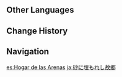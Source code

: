 {{Location Infobox
|image        = <gallery>
Sand-Embraced Home.png|In-game
Point of Interest Sand-Embraced Home Map Location.png|Map
</gallery>
|type         = Point of Interest
|region       = Sumeru
|subregion    = Dharma Forest
|area         = Lost Nursery
|subarea      = Old Vanarana
}}
{{Location Intro|description=<p>{{If Self|Sand-Embraced Home|It|Sand-Embraced Home}} is unlocked during {{Quest|For the Children of the Past}}. It can be reached by going down from the northern [[Teleport Waypoint]] in Old Vanarana.</p>}}
<!--
===Local Specialties===
* {{Item|}}

==Trivia==
===Etymology===
-->
==Other Languages==
{{Other Languages
|en      = Sand-Embraced Home
|zhs     = 沙中故里
|zhs_rm  = Shā Zhōng Gùlǐ
|zht     = 沙中故里
|zht_rm  = Shā Zhōng Gùlǐ
|zh_tl   = 
|ja      = {{Rubi|砂|すな}}に{{Rubi|埋|う}}もれし{{Rubi|故|こ|郷|きょう}}
|ja_rm   = Suna ni Umoreshi Kokyou
|ja_tl   = Hometown Buried in Sand
|ko      = 모래 속 고향
|ko_tl   = Homeland in the Sand
|es      = Hogar de las Arenas
|es_tl   = Home of the Sands
|fr      = Foyer parmi les sables
|fr_tl   = Home Amongst Sands
|ru      = Объятый песками дом
|ru_tl   = Home Embraced by Sands
|th      = Sand-Embraced Home
|vi      = Cố Hương Cát
|vi_tl   = 
|de      = Von Sand eingeschlossene Heimat
|de_tl   = From Sand Enclosed Home
|id      = Sand-Embraced Home
|pt      = Moradia Entre a Areia
|pt_tl   = 
|tr      = Kumla Kaplı Ev
|tr_tl   = Sand Covered Home
|it      = Casa avvolta dalla sabbia
|it_tl   = 
}}

==Change History==
{{Change History|3.0}}
<!--
==References==
{{Reflist}}
-->
==Navigation==
{{PoI Navbox|Sumeru}}

[[es:Hogar de las Arenas]]
[[ja:砂に埋もれし故郷]]